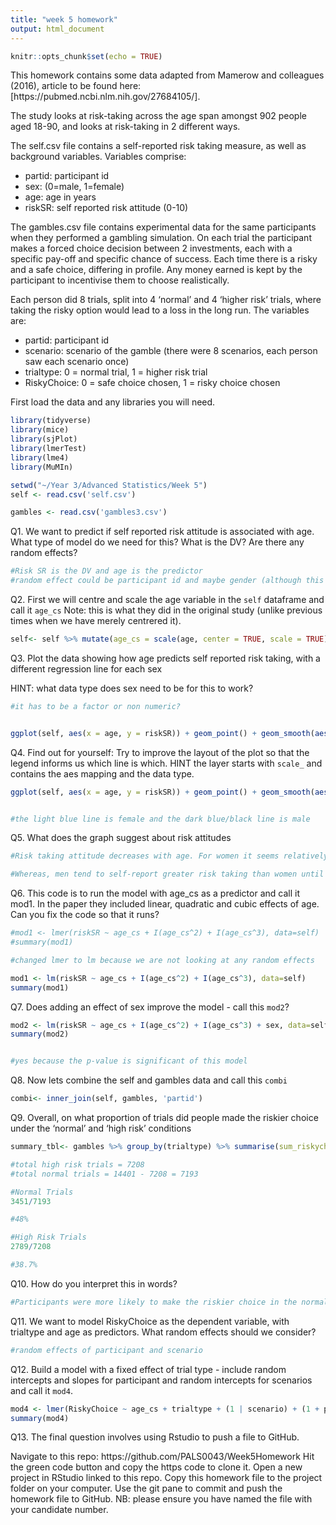```yaml
---
title: "week 5 homework"
output: html_document
---
```


```r
knitr::opts_chunk$set(echo = TRUE)
```

This homework contains some data adapted from Mamerow and colleagues (2016), article to be found here:[https://pubmed.ncbi.nlm.nih.gov/27684105/]. 

The study looks at risk-taking across the age span amongst 902 people aged 18-90, and looks at risk-taking in 2 different ways.

The self.csv file contains a self-reported risk taking measure, as well as background variables. Variables comprise:

* partid: participant id
* sex: (0=male, 1=female)
* age: age in years
* riskSR: self reported risk attitude  (0-10)

The gambles.csv file contains experimental data for the same participants when they performed a gambling simulation. On each trial the participant makes a forced choice decision between 2 investments, each with a specific pay-off and specific chance of success. Each time there is a risky and a safe choice, differing in profile. Any money earned is kept by the participant to incentivise them to choose realistically.

Each person did 8 trials, split into 4 'normal' and 4 'higher risk' trials, where taking the risky option would lead to a loss in the long run. The variables are:

* partid: participant id
* scenario: scenario of the gamble (there were 8 scenarios, each person saw each scenario once)
* trialtype: 0 = normal trial, 1 = higher risk trial
* RiskyChoice: 0 = safe choice chosen, 1 = risky choice chosen

First load the data and any libraries you will need.
```r

library(tidyverse)
library(mice)
library(sjPlot)
library(lmerTest)
library(lme4)
library(MuMIn)

setwd("~/Year 3/Advanced Statistics/Week 5")
self <- read.csv('self.csv') 

gambles <- read.csv('gambles3.csv') 


```


Q1. We want to predict if self reported risk attitude is associated with age. What type of model do we need for this? What is the DV? Are there any random effects?
```r
#Risk SR is the DV and age is the predictor
#random effect could be participant id and maybe gender (although this maybe a fixed effect)

```

Q2. First we will centre and scale the age variable in the `self` dataframe and call it `age_cs` Note: this is what they did in the original study (unlike previous times when we have merely centrered it).
```r

self<- self %>% mutate(age_cs = scale(age, center = TRUE, scale = TRUE))

```


Q3. Plot the data showing how age predicts self reported risk taking, with a different regression line for each sex

HINT: what data type does sex need to be for this to work?
```r
#it has to be a factor or non numeric?


ggplot(self, aes(x = age, y = riskSR)) + geom_point() + geom_smooth(aes(group = sex),method = lm)

```

Q4. Find out for yourself: Try to improve the layout of the plot so that the legend informs us which line is which. HINT the layer starts with `scale_` and contains the aes mapping and the data type.

```r
ggplot(self, aes(x = age, y = riskSR)) + geom_point() + geom_smooth(aes(group = sex, color = sex),method = lm)


#the light blue line is female and the dark blue/black line is male
```

Q5. What does the graph suggest about risk attitudes
```r
#Risk taking attitude decreases with age. For women it seems relatively stable and slightly decreases after the age of 60.

#Whereas, men tend to self-report greater risk taking than women until the age of 80 where men and women take risk at a similar level.

```


Q6. This code is to run the model with age_cs as a predictor and call it mod1. In the paper they included linear, quadratic and cubic effects of age.
Can you fix the code so that it runs?
```r
#mod1 <- lmer(riskSR ~ age_cs + I(age_cs^2) + I(age_cs^3), data=self)
#summary(mod1)

#changed lmer to lm because we are not looking at any random effects

mod1 <- lm(riskSR ~ age_cs + I(age_cs^2) + I(age_cs^3), data=self)
summary(mod1)


```

Q7. Does adding an effect of sex improve the model - call this `mod2`? 
```r
mod2 <- lm(riskSR ~ age_cs + I(age_cs^2) + I(age_cs^3) + sex, data=self)
summary(mod2)


#yes because the p-value is significant of this model
```


Q8. Now lets combine the self and gambles data and call this `combi`
```r

combi<- inner_join(self, gambles, 'partid')

```

Q9. Overall, on what proportion of trials did people made the riskier choice under the 'normal' and 'high risk' conditions
```r
summary_tbl<- gambles %>% group_by(trialtype) %>% summarise(sum_riskychoice = sum(RiskyChoice), sum_trialtype = sum(trialtype))

#total high risk trials = 7208
#total normal trials = 14401 - 7208 = 7193

#Normal Trials 
3451/7193

#48%

#High Risk Trials
2789/7208

#38.7%

```

Q10. How do you interpret this in words?
```r
#Participants were more likely to make the riskier choice in the normal risk trials (48%) than the high risk trials (38.7%). Thus, they were more likely to choose the safe choise in the high risk trials.

```

Q11. We want to model RiskyChoice as the dependent variable, with trialtype and age as predictors. What random effects should we consider?
```r
#random effects of participant and scenario

```


Q12. Build a model with a fixed effect of trial type - include random intercepts and slopes for participant and random intercepts for scenarios and call it `mod4`. 

```r

mod4 <- lmer(RiskyChoice ~ age_cs + trialtype + (1 | scenario) + (1 + partid), data=combi)
summary(mod4)

```

Q13. The final question involves using Rstudio to push a file to GitHub.

Navigate to this repo: https://github.com/PALS0043/Week5Homework
Hit the green code button and copy the https code to clone it.
Open a new project in RStudio linked to this repo.
Copy this homework file to the project folder on your computer.
Use the git pane to commit and push the homework file to GitHub.
NB: please ensure you have named the file with your candidate number.

